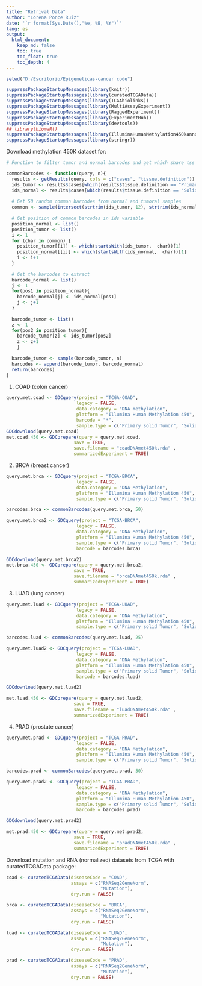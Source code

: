 ```yaml
---
title: "Retrival Data"
author: "Lorena Ponce Ruiz"
date: '`r format(Sys.Date(),"%e, %B, %Y")`'
lang: es
output: 
  html_document:
    keep_md: false
    toc: true
    toc_float: true
    toc_depth: 4
---
```


```r
setwd("D:/Escritorio/Epigeneticas-cancer code")
```


```r
suppressPackageStartupMessages(library(knitr))
suppressPackageStartupMessages(library(curatedTCGAData))
suppressPackageStartupMessages(library(TCGAbiolinks))
suppressPackageStartupMessages(library(MultiAssayExperiment))
suppressPackageStartupMessages(library(RaggedExperiment))
suppressPackageStartupMessages(library(ExperimentHub))
suppressPackageStartupMessages(library(devtools))
## library(biomaRt)
suppressPackageStartupMessages(library(IlluminaHumanMethylation450kanno.ilmn12.hg19))
suppressPackageStartupMessages(library(stringr))
```

Download methylation 450K dataset for: 

```r
# Function to filter tumor and normal barcodes and get which share tss and participant, finally we get a list of 100 barcodes (50 normal and 50 tumorous) selected radomly

commonBarcodes <- function(query, n){
  results <- getResults(query, cols = c("cases", "tissue.definition"))
  ids_tumor <- results$cases[which(results$tissue.definition == "Primary solid Tumor")]
  ids_normal <- results$cases[which(results$tissue.definition == "Solid Tissue Normal")]
  
  # Get 50 random common barcodes from normal and tumoral samples 
  common <- sample(intersect(strtrim(ids_tumor, 12), strtrim(ids_normal, 12)), n)
  
  # Get position of common barcodes in ids variable
  position_normal <- list()
  position_tumor <- list()
  i <- 1
  for (char in common) {
    position_tumor[[i]] <- which(startsWith(ids_tumor,  char))[1] 
    position_normal[[i]] <- which(startsWith(ids_normal,  char))[1]
    i <- i+1
  }
  
  # Get the barcodes to extract
  barcode_normal <- list()
  j <- 1
  for(pos1 in position_normal){
    barcode_normal[j] <- ids_normal[pos1]
    j <- j+1
  }
  
  barcode_tumor <- list()
  z <- 1
  for(pos2 in position_tumor){
    barcode_tumor[z] <- ids_tumor[pos2]
    z <- z+1
    }
  
  barcode_tumor <- sample(barcode_tumor, n)
  barcodes <- append(barcode_tumor, barcode_normal)
  return(barcodes)
}
```

1. COAD (colon cancer)
```r
query.met.coad <- GDCquery(project = "TCGA-COAD",
                          legacy = FALSE,
                          data.category = "DNA methylation",
                          platform = "Illumina Human Methylation 450",
                          barcode = "*",
                          sample.type = c("Primary solid Tumor", "Solid Tissue Normal"))
GDCdownload(query.met.coad)
met.coad.450 <- GDCprepare(query = query.met.coad,
                         save = TRUE,
                         save.filename = "coadDNAmet450k.rda" ,
                         summarizedExperiment = TRUE)
```

2. BRCA (breast cancer)
```r
query.met.brca <- GDCquery(project = "TCGA-BRCA",
                          legacy = FALSE,
                          data.category = "DNA Methylation",
                          platform = "Illumina Human Methylation 450",
                          sample.type = c("Primary solid Tumor", "Solid Tissue Normal"))

barcodes.brca <- commonBarcodes(query.met.brca, 50)

query.met.brca2 <- GDCquery(project = "TCGA-BRCA",
                          legacy = FALSE,
                          data.category = "DNA Methylation",
                          platform = "Illumina Human Methylation 450",
                          sample.type = c("Primary solid Tumor", "Solid Tissue Normal"),
                          barcode = barcodes.brca)

GDCdownload(query.met.brca2)
met.brca.450 <- GDCprepare(query = query.met.brca2,
                         save = TRUE,
                         save.filename = "brcaDNAmet450k.rda" ,
                         summarizedExperiment = TRUE)
```

3. LUAD (lung cancer)
```r
query.met.luad <- GDCquery(project = "TCGA-LUAD",
                          legacy = FALSE,
                          data.category = "DNA Methylation",
                          platform = "Illumina Human Methylation 450",
                          sample.type = c("Primary solid Tumor", "Solid Tissue Normal"))

barcodes.luad <- commonBarcodes(query.met.luad, 25)

query.met.luad2 <- GDCquery(project = "TCGA-LUAD",
                          legacy = FALSE,
                          data.category = "DNA Methylation",
                          platform = "Illumina Human Methylation 450",
                          sample.type = c("Primary solid Tumor", "Solid Tissue Normal"),
                          barcode = barcodes.luad)

GDCdownload(query.met.luad2)

met.luad.450 <- GDCprepare(query = query.met.luad2,
                         save = TRUE,
                         save.filename = "luadDNAmet450k.rda" ,
                         summarizedExperiment = TRUE)

```

4. PRAD (prostate cancer)
```r
query.met.prad <- GDCquery(project = "TCGA-PRAD",
                          legacy = FALSE,
                          data.category = "DNA Methylation",
                          platform = "Illumina Human Methylation 450",
                          sample.type = c("Primary solid Tumor", "Solid Tissue Normal"))

barcodes.prad <- commonBarcodes(query.met.prad, 50)

query.met.prad2 <- GDCquery(project = "TCGA-PRAD",
                          legacy = FALSE,
                          data.category = "DNA Methylation",
                          platform = "Illumina Human Methylation 450",
                          sample.type = c("Primary solid Tumor", "Solid Tissue Normal"),
                          barcode = barcodes.prad)

GDCdownload(query.met.prad2)

met.prad.450 <- GDCprepare(query = query.met.prad2,
                         save = TRUE,
                         save.filename = "pradDNAmet450k.rda" ,
                         summarizedExperiment = TRUE)
```

Download mutation and RNA (normalized) datasets from TCGA with curatedTCGAData package:
```r
coad <- curatedTCGAData(diseaseCode = "COAD",
                        assays = c("RNASeq2GeneNorm",
                                   "Mutation"),
                        dry.run = FALSE)

brca <- curatedTCGAData(diseaseCode = "BRCA",
                        assays = c("RNASeq2GeneNorm",
                                   "Mutation"),
                        dry.run = FALSE)

luad <- curatedTCGAData(diseaseCode = "LUAD",
                        assays = c("RNASeq2GeneNorm",
                                   "Mutation"),
                        dry.run = FALSE)

prad <- curatedTCGAData(diseaseCode = "PRAD",
                        assays = c("RNASeq2GeneNorm",
                                   "Mutation"),
                        dry.run = FALSE)
```


